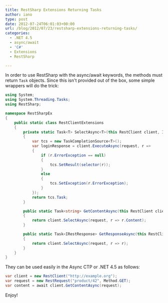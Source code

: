 ```yaml
---
title: RestSharp Extensions Returning Tasks
author: iano
type: post
date: 2012-07-24T06:01:03+00:00
url: /blog/2012/07/23/restsharp-extensions-returning-tasks/
categories:
  - .NET 4.5
  - async/await
  - 'C#'
  - Extensions
  - RestSharp

---
```

In order to use RestSharp with the async/await keywords, the methods must return `Task` objects. Since this isn't provided out of the box, some simple wrappers will do the trick:

<!-- more -->

```csharp
using System;
using System.Threading.Tasks;
using RestSharp;

namespace RestSharpEx
{
    public static class RestClientExtensions
    {
        private static Task<T> SelectAsync<T>(this RestClient client, IRestRequest request, Func<IRestResponse, T> selector)
        {
            var tcs = new TaskCompletionSource<T>();
            var loginResponse = client.ExecuteAsync(request, r =>
            {
                if (r.ErrorException == null)
                {
                    tcs.SetResult(selector(r));
                }
                else
                {
                    tcs.SetException(r.ErrorException);
                }
            });
            return tcs.Task;
        }

        public static Task<string> GetContentAsync(this RestClient client, IRestRequest request)
        {
            return client.SelectAsync(request, r => r.Content);
        }

        public static Task<IRestResponse> GetResponseAsync(this RestClient client, IRestRequest request)
        {
            return client.SelectAsync(request, r => r);
        }
    }
}
```

They can be used easily in the Async CTP or .NET 4.5 as follows:

```csharp
var client = new RestClient("http://example.org");
var request = new RestRequest("product/42", Method.GET);
var content = await client.GetContentAsync(request);
```

Enjoy!